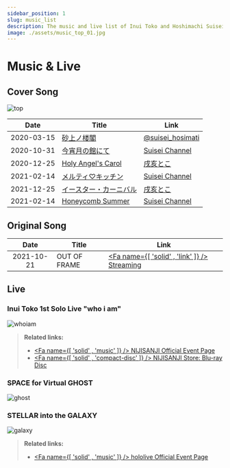 ```yaml
---
sidebar_position: 1
slug: music_list
description: The music and live list of Inui Toko and Hoshimachi Suisei.
image: ./assets/music_top_01.jpg
---
```



# Music & Live

## Cover Song

![top](./assets/music_top_01.jpg)

<!-- prettier-ignore -->
|Date|Title|Link|
|:--:|-----|----|
|2020-03-15|[砂上ノ楼閣](/timeline/2020#first-tokomachi-cover)|[<SNSIcon Name="twitter" /> @suisei_hosimati](https://twitter.com/suisei_hosimati/status/1239146084712083456)|
|2020-10-31|[今宵月の館にて](/timeline/2020#first-tokomachi-cover-mv)|[<SNSIcon /> Suisei Channel](https://youtu.be/vhmFj1owmuk)|
|2020-12-25|[Holy Angel's Carol](/timeline/2020#2nd-tokomachi-cover-mv)|[<SNSIcon /> 戌亥とこ](https://youtu.be/vhmFj1owmu)|
|2021-02-14|[メルティ♡キッチン](/timeline/2021#3rd-tokomachi-cover-mv)|[<SNSIcon /> Suisei Channel](https://youtu.be/KiUvL-rp1zg)|
|2021-12-25|[イースター・カーニバル](/timeline/2021#4th-tokomachi-cover-mv)|[<SNSIcon /> 戌亥とこ](https://youtu.be/edp420amW1s)|
|2021-02-14|[Honeycomb Summer](/timeline/2021#5th-tokomachi-cover-mv)|[<SNSIcon /> Suisei Channel](https://youtu.be/aWv2KjaFqBA)|

## Original Song

<!-- prettier-ignore -->
|Date|Title|Link|
|:--:|-----|----|
|2021-10-21|OUT OF FRAME|[<Fa name={[ 'solid' , 'link' ]} /> Streaming](https://cover.lnk.to/oof)|

## Live

### Inui Toko 1st Solo Live "who i am"

![whoiam](./assets/music_whoiam.jpg)

<FYI Topic='"who i am"' Desc="/topics/toko_who_i_am" />

> **Related links:**
>
> - [<Fa name={[ 'solid' , 'music' ]} /> NIJISANJI Official Event Page](https://event.nijisanji.app/inui_whoiam/)
> - [<Fa name={[ 'solid' , 'compact-disc' ]} /> NIJISANJI Store: Blu-ray Disc](https://shop.nijisanji.jp/s/niji/item/detail/NJSJ-026)

### SPACE for Virtual GHOST

![ghost](./assets/music_ghost.jpg)

<FYI Topic="SPACE for Virtual GHOST" Desc="/topics/suisei_ghost" />

### STELLAR into the GALAXY

![galaxy](./assets/music_galaxy.jpg)

<FYI Topic="STELLAR into the GALAXY" Desc="/topics/suisei_galaxy" />

> **Related links:**
>
> - [<Fa name={[ 'solid' , 'music' ]} /> hololive Official Event Page](https://stellarintothegalaxy.hololive.tv/)
